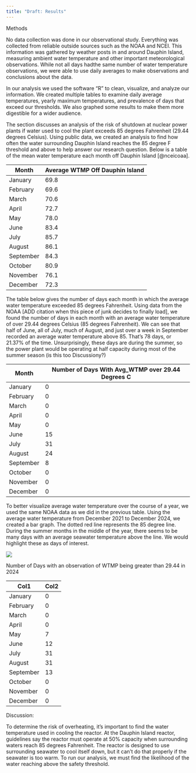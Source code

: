 ```yaml
---
title: "Draft: Results"
---
```


Methods

No data collection was done in our observational study. Everything was collected from reliable outside sources such as the NOAA and NCEI. This information was gathered by weather posts in and around Dauphin Island, measuring ambient water temperature and other important meteorological observations. While not all days hadthe same number of water temperature observations, we were able to use daily averages to make observations and conclusions about the data.

In our analysis we used the software "R" to clean, visualize, and analyze our information. We created multiple tables to examine daily average temperatures, yearly maximum temperatures, and prevalence of days that exceed our thresholds. We also graphed some results to make them more digestible for a wider audience.

The section discusses an analysis of the risk of shutdown at nuclear power plants if water used to cool the plant exceeds 85 degrees Fahrenheit (29.44 degrees Celsius). Using public data, we created an analysis to find how often the water surrounding Dauphin Island reaches the 85 degree F threshold and above to help answer our research question. Below is a table of the mean water temperature each month off Dauphin Island [@nceicoaa].

| Month     | Average WTMP Off Dauphin Island |
|-----------|---------------------------------|
| January   | 69.8                            |
| February  | 69.6                            |
| March     | 70.6                            |
| April     | 72.7                            |
| May       | 78.0                            |
| June      | 83.4                            |
| July      | 85.7                            |
| August    | 86.1                            |
| September | 84.3                            |
| October   | 80.9                            |
| November  | 76.1                            |
| December  | 72.3                            |

The table below gives the number of days each month in which the average water temperature exceeded 85 degrees Fahrenheit. Using data from the NOAA \[ADD citation when this piece of junk decides to finally load\], we found the number of days in each month with an average water temperature of over 29.44 degrees Celsius (85 degrees Fahrenheit). We can see that half of June, all of July, much of August, and just over a week in September recorded an average water temperature above 85. That's 78 days, or 21.37% of the time. Unsurprisingly, these days are during the summer, so the power plant would be operating at half capacity during most of the summer season (is this too Discussiony?)

| Month     | Number of Days With Avg_WTMP over 29.44 Degrees C |
|-----------|---------------------------------------------------|
| January   | 0                                                 |
| February  | 0                                                 |
| March     | 0                                                 |
| April     | 0                                                 |
| May       | 0                                                 |
| June      | 15                                                |
| July      | 31                                                |
| August    | 24                                                |
| September | 8                                                 |
| October   | 0                                                 |
| November  | 0                                                 |
| December  | 0                                                 |

To better visualize average water temperature over the course of a year, we used the same NOAA data as we did in the previous table. Using the average water temperature from December 2021 to December 2024, we created a bar graph. The dotted red line represents the 85 degree line. During the summer months in the middle of the year, there seems to be many days with an average seawater temperature above the line. We would highlight these as days of interest.

![](images/Screenshot%202025-03-30%20224255-01.png)

Number of Days with an observation of WTMP being greater than 29.44 in 2024

| Col1      | Col2 |
|-----------|------|
| January   | 0    |
| February  | 0    |
| March     | 0    |
| April     | 0    |
| May       | 7    |
| June      | 12   |
| July      | 31   |
| August    | 31   |
| September | 13   |
| October   | 0    |
| November  | 0    |
| December  | 0    |

Discussion:

To determine the risk of overheating, it's important to find the water temperature used in cooling the reactor. At the Dauphin Island reactor, guidelines say the reactor must operate at 50% capacity when surrounding waters reach 85 degrees Fahrenheit. The reactor is designed to use surrounding seawater to cool itself down, but it can't do that properly if the seawater is too warm. To run our analysis, we must find the likelihood of the water reaching above the safety threshold.
